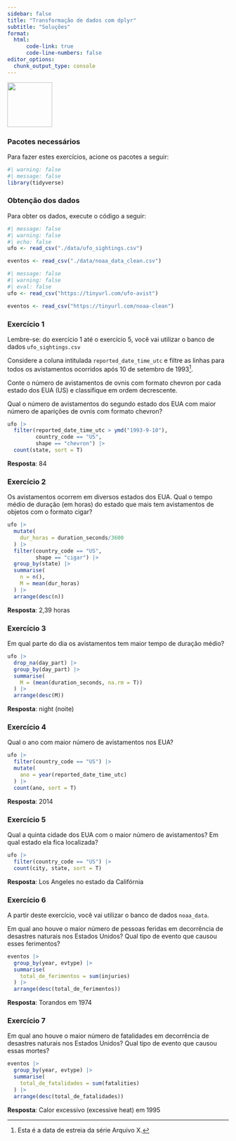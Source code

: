 ```yaml
---
sidebar: false
title: "Transformação de dados com dplyr"
subtitle: "Soluções"
format: 
  html:
      code-link: true
      code-line-numbers: false
editor_options: 
  chunk_output_type: console
---
```


![](images/dplyr.png){width="102"}

### Pacotes necessários

Para fazer estes exercícios, acione os pacotes a seguir:

```r
#| warning: false
#| message: false
library(tidyverse)
```

### Obtenção dos dados

Para obter os dados, execute o código a seguir:

```r
#| message: false
#| warning: false
#| echo: false
ufo <- read_csv("./data/ufo_sightings.csv")

eventos <- read_csv("./data/noaa_data_clean.csv")
```

```r
#| message: false
#| warning: false
#| eval: false
ufo <- read_csv("https://tinyurl.com/ufo-avist")

eventos <- read_csv("https://tinyurl.com/noaa-clean")
```

### Exercício 1

::: callout-note
Lembre-se: do exercício 1 até o exercício 5, você vai utilizar o banco de dados `ufo_sightings.csv`
:::

Considere a coluna intitulada `reported_date_time_utc` e filtre as linhas para todos os avistamentos ocorridos após 10 de setembro de 1993[^1].

[^1]: Esta é a data de estreia da série Arquivo X.

Conte o número de avistamentos de ovnis com formato chevron por cada estado dos EUA (US) e classifique em ordem decrescente.

Qual o número de avistamentos do segundo estado dos EUA com maior número de aparições de ovnis com formato chevron?

```r
ufo |> 
  filter(reported_date_time_utc > ymd("1993-9-10"),
         country_code == "US",
         shape == "chevron") |> 
  count(state, sort = T)
```

**Resposta**: 84

### Exercício 2

Os avistamentos ocorrem em diversos estados dos EUA. Qual o tempo médio de duração (em horas) do estado que mais tem avistamentos de objetos com o formato cigar?

```r
ufo |> 
  mutate(
    dur_horas = duration_seconds/3600
  ) |>
  filter(country_code == "US",
         shape == "cigar") |>
  group_by(state) |> 
  summarise(
    n = n(),
    M = mean(dur_horas)
  ) |> 
  arrange(desc(n))
```

**Resposta**: 2,39 horas

### Exercício 3

Em qual parte do dia os avistamentos tem maior tempo de duração médio?

```r
ufo |> 
  drop_na(day_part) |> 
  group_by(day_part) |>
  summarise(
    M = (mean(duration_seconds, na.rm = T))
  ) |> 
  arrange(desc(M))
```

**Resposta**: night (noite)

### Exercício 4

Qual o ano com maior número de avistamentos nos EUA?

```r
ufo |> 
  filter(country_code == "US") |> 
  mutate(
    ano = year(reported_date_time_utc)
  ) |> 
  count(ano, sort = T)
```

**Resposta**: 2014

### Exercício 5

Qual a quinta cidade dos EUA com o maior número de avistamentos? Em qual estado ela fica localizada?

```r
ufo |> 
  filter(country_code == "US") |> 
  count(city, state, sort = T)
```

**Resposta**: Los Angeles no estado da Califórnia

### Exercício 6

::: callout-note
A partir deste exercício, você vai utilizar o banco de dados `noaa_data`.
:::

Em qual ano houve o maior número de pessoas feridas em decorrência de desastres naturais nos Estados Unidos? Qual tipo de evento que causou esses ferimentos?

```r
eventos |> 
  group_by(year, evtype) |> 
  summarise(
    total_de_ferimentos = sum(injuries)
  ) |> 
  arrange(desc(total_de_ferimentos))

```

**Resposta**: Torandos em 1974

### Exercício 7

Em qual ano houve o maior número de fatalidades em decorrência de desastres naturais nos Estados Unidos? Qual tipo de evento que causou essas mortes?

```r
eventos |> 
  group_by(year, evtype) |> 
  summarise(
    total_de_fatalidades = sum(fatalities)
  ) |> 
  arrange(desc(total_de_fatalidades))
```

**Resposta**: Calor excessivo (excessive heat) em 1995
